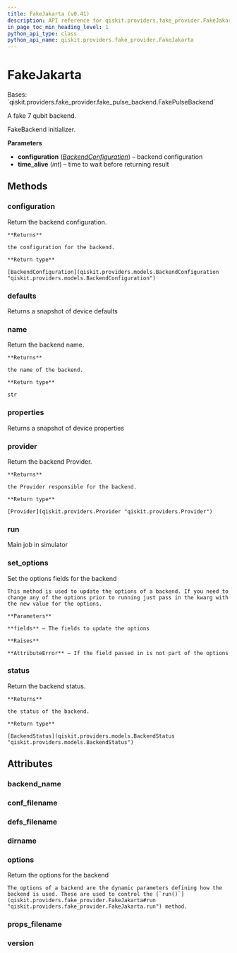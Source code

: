 ```yaml
---
title: FakeJakarta (v0.41)
description: API reference for qiskit.providers.fake_provider.FakeJakarta in qiskit v0.41
in_page_toc_min_heading_level: 1
python_api_type: class
python_api_name: qiskit.providers.fake_provider.FakeJakarta
---
```


# FakeJakarta

<Class id="qiskit.providers.fake_provider.FakeJakarta" isDedicatedPage={true} github="https://github.com/qiskit/qiskit/tree/stable/0.23/qiskit/providers/fake_provider/backends/jakarta/fake_jakarta.py" signature="FakeJakarta" modifiers="class">
  Bases: `qiskit.providers.fake_provider.fake_pulse_backend.FakePulseBackend`

  A fake 7 qubit backend.

  FakeBackend initializer.

  **Parameters**

  *   **configuration** ([*BackendConfiguration*](qiskit.providers.models.BackendConfiguration "qiskit.providers.models.BackendConfiguration")) – backend configuration
  *   **time\_alive** (*int*) – time to wait before returning result

  ## Methods

  <span id="qiskit-providers-fake-provider-fakejakarta-configuration" />

  ### configuration

  <Function id="qiskit.providers.fake_provider.FakeJakarta.configuration" signature="FakeJakarta.configuration()">
    Return the backend configuration.

    **Returns**

    the configuration for the backend.

    **Return type**

    [BackendConfiguration](qiskit.providers.models.BackendConfiguration "qiskit.providers.models.BackendConfiguration")
  </Function>

  <span id="qiskit-providers-fake-provider-fakejakarta-defaults" />

  ### defaults

  <Function id="qiskit.providers.fake_provider.FakeJakarta.defaults" signature="FakeJakarta.defaults()">
    Returns a snapshot of device defaults
  </Function>

  <span id="qiskit-providers-fake-provider-fakejakarta-name" />

  ### name

  <Function id="qiskit.providers.fake_provider.FakeJakarta.name" signature="FakeJakarta.name()">
    Return the backend name.

    **Returns**

    the name of the backend.

    **Return type**

    str
  </Function>

  <span id="qiskit-providers-fake-provider-fakejakarta-properties" />

  ### properties

  <Function id="qiskit.providers.fake_provider.FakeJakarta.properties" signature="FakeJakarta.properties()">
    Returns a snapshot of device properties
  </Function>

  <span id="qiskit-providers-fake-provider-fakejakarta-provider" />

  ### provider

  <Function id="qiskit.providers.fake_provider.FakeJakarta.provider" signature="FakeJakarta.provider()">
    Return the backend Provider.

    **Returns**

    the Provider responsible for the backend.

    **Return type**

    [Provider](qiskit.providers.Provider "qiskit.providers.Provider")
  </Function>

  <span id="qiskit-providers-fake-provider-fakejakarta-run" />

  ### run

  <Function id="qiskit.providers.fake_provider.FakeJakarta.run" signature="FakeJakarta.run(run_input, **kwargs)">
    Main job in simulator
  </Function>

  <span id="qiskit-providers-fake-provider-fakejakarta-set-options" />

  ### set\_options

  <Function id="qiskit.providers.fake_provider.FakeJakarta.set_options" signature="FakeJakarta.set_options(**fields)">
    Set the options fields for the backend

    This method is used to update the options of a backend. If you need to change any of the options prior to running just pass in the kwarg with the new value for the options.

    **Parameters**

    **fields** – The fields to update the options

    **Raises**

    **AttributeError** – If the field passed in is not part of the options
  </Function>

  <span id="qiskit-providers-fake-provider-fakejakarta-status" />

  ### status

  <Function id="qiskit.providers.fake_provider.FakeJakarta.status" signature="FakeJakarta.status()">
    Return the backend status.

    **Returns**

    the status of the backend.

    **Return type**

    [BackendStatus](qiskit.providers.models.BackendStatus "qiskit.providers.models.BackendStatus")
  </Function>

  ## Attributes

  ### backend\_name

  <Attribute id="qiskit.providers.fake_provider.FakeJakarta.backend_name" attributeValue="'fake_jakarta'" />

  ### conf\_filename

  <Attribute id="qiskit.providers.fake_provider.FakeJakarta.conf_filename" attributeValue="'conf_jakarta.json'" />

  ### defs\_filename

  <Attribute id="qiskit.providers.fake_provider.FakeJakarta.defs_filename" attributeValue="'defs_jakarta.json'" />

  ### dirname

  <Attribute id="qiskit.providers.fake_provider.FakeJakarta.dirname" attributeValue="'/home/runner/work/qiskit/qiskit/.tox/docs/lib/python3.8/site-packages/qiskit/providers/fake_provider/backends/jakarta'" />

  ### options

  <Attribute id="qiskit.providers.fake_provider.FakeJakarta.options">
    Return the options for the backend

    The options of a backend are the dynamic parameters defining how the backend is used. These are used to control the [`run()`](qiskit.providers.fake_provider.FakeJakarta#run "qiskit.providers.fake_provider.FakeJakarta.run") method.
  </Attribute>

  ### props\_filename

  <Attribute id="qiskit.providers.fake_provider.FakeJakarta.props_filename" attributeValue="'props_jakarta.json'" />

  ### version

  <Attribute id="qiskit.providers.fake_provider.FakeJakarta.version" attributeValue="1" />
</Class>

